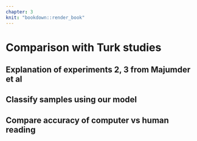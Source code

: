 ```yaml
---
chapter: 3
knit: "bookdown::render_book"
---
```


<!--
# Deep Learning Model {#ch:dlm}

## Model and Image {#sec:modelimage}

The model we use here is the convolutional neural networks, also known as convnets, a type of deep-learning model almost universally used in computer vision applications [@DLR18]. The code is almost the same with the one used on dogs-versus-cats classification problem as an example given in Chollet and Allaire's book. The only modification here is the change from binary classification to multiple classification. 
We set our images to have 150*150 pixels to fit into the structure of the model. Furthermore, we set the transparency of each scatter plot as 0.01, to help the computer "see" easier when sample size is large.

## Training Results {#sec:train}

For now, we have simulated 900 images of each group as our training set; 200 images of each group as the validation set; and 300 images of each group as the unseen test set. After 30 iterations, the accuracy of the training set has reached 99.25%, 93.3% for validation set, and 94% for test set. We will generate more images later on for training to improve the model's performance and render some comparison with human data.

![](figures/training.png){width=15cm}\
-->
# Comparison with Turk studies

## Explanation of experiments 2, 3 from Majumder et al

## Classify samples using our model

## Compare accuracy of computer vs human reading






























